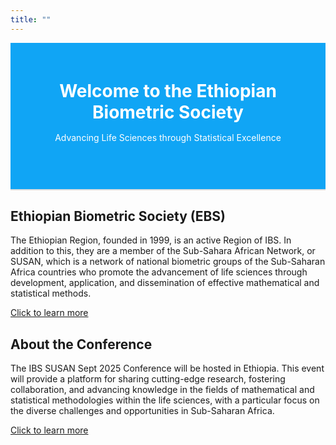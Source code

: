 ```yaml
---
title: ""
---
```


<!-- Welcome Section with large, stylish text -->
<section id="welcome" class="welcome-section">
  <h1 class="welcome-heading">Welcome to the Ethiopian Biometric Society</h1>
  <p class="welcome-subtitle">Advancing Life Sciences through Statistical Excellence</p>
</section>

## Ethiopian Biometric Society (EBS)

The Ethiopian Region, founded in 1999, is an active Region of IBS. In addition to this, they are a member of the Sub-Sahara African Network, or SUSAN, which is a network of national biometric groups of the Sub-Saharan Africa countries who promote the advancement of life sciences through development, application, and dissemination of effective mathematical and statistical methods.

<a href="#" id="learn-more-intro" onclick="toggleSection('intro-details', 'learn-more-intro'); return false;">Click to learn more</a>

<div id="intro-details" class="hidden-content">
  <p>
    This includes applications in agriculture, medical and health research, infectious diseases, environment and ecology, climate, and other applied sciences such as the areas of statistical genetics and bioinformatics.
  </p>
  <a href="#" onclick="toggleSection('intro-details', 'learn-more-intro'); return false;">Show less</a>
</div>

## About the Conference

The IBS SUSAN Sept 2025 Conference will be hosted in Ethiopia. This event will provide a platform for sharing cutting-edge research, fostering collaboration, and advancing knowledge in the fields of mathematical and statistical methodologies within the life sciences, with a particular focus on the diverse challenges and opportunities in Sub-Saharan Africa.

<a href="#" id="learn-more-about" onclick="toggleSection('about-details', 'learn-more-about'); return false;">Click to learn more</a>

<div id="about-details" class="hidden-content">
  <p>
    This includes applications in agriculture, medical and health research, infectious diseases, and more.
  </p>
  <a href="#" onclick="toggleSection('about-details', 'learn-more-about'); return false;">Show less</a>
</div>


<!-- CSS for hidden content and welcome section -->
<style>
  .hidden-content {
    display: none;
    margin: 0;
  }

  .welcome-section {
    background-color: #10A5F5; /* Background color */
    padding: 60px; /* Increased padding for more emphasis */
    text-align: center;
    border-bottom: 2px solid #ddd; /* Optional border for separation */
  }

  .welcome-heading {
    font-size: 2em; /* Larger text for the heading */
    margin: 0;
    color: white; /* Changed text color to white */
  }

  .welcome-subtitle {
    font-size: 1em; /* Larger text for the subtitle */
    margin-top: 15px;
    color: white; /* Changed text color to white */
  }
</style>

<!-- JavaScript for showing/hiding content -->
<script>
  function toggleSection(sectionId, linkId) {
    const section = document.getElementById(sectionId);
    const link = document.getElementById(linkId);
    
  // Toggle the hidden content
    section.classList.toggle('hidden-content');
    
  // Hide the "Click to learn more" link when content is displayed
    if (!section.classList.contains('hidden-content')) {
      link.style.display = 'none'; // Hide the link
    } else {
      link.style.display = 'inline'; // Show the link again if the section is hidden
    }
  }
</script>
